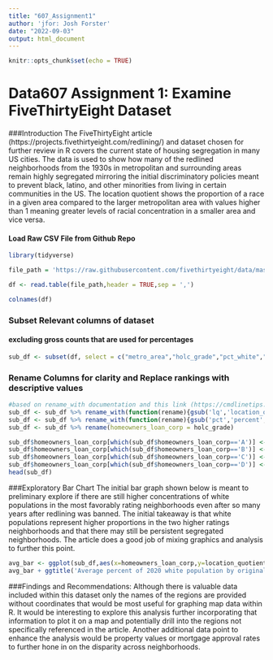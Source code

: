 ```yaml
---
title: "607_Assignment1"
author: 'jfor: Josh Forster'
date: "2022-09-03"
output: html_document
---
```


```r
knitr::opts_chunk$set(echo = TRUE)
```
# Data607 Assignment 1: Examine FiveThirtyEight Dataset

###Introduction
The FiveThirtyEight article (https://projects.fivethirtyeight.com/redlining/) and dataset chosen for further review in R covers the current state of housing segregation in many US cities. The data is used to show how many of the redlined neighborhoods from the 1930s in metropolitan and surrounding areas remain highly segregated mirroring the initial discriminatory policies meant to prevent black, latino, and other minorities from living in certain communities in the US. The location quotient shows the proportion of a race in a given area compared to the larger metropolitan area with values higher than 1 meaning greater levels of racial concentration in a smaller area and vice versa.

#### Load Raw CSV File from Github Repo
```r
library(tidyverse)

file_path = 'https://raw.githubusercontent.com/fivethirtyeight/data/master/redlining/metro-grades.csv'

df <- read.table(file_path,header = TRUE,sep = ',')

colnames(df)

```

### Subset Relevant columns of dataset
#### excluding gross counts that are used for percentages
```r
sub_df <- subset(df, select = c("metro_area","holc_grade","pct_white","pct_black","pct_hisp","pct_asian","pct_other"      ,"lq_white","lq_black","lq_hisp","lq_asian","lq_other"))

```

### Rename Columns for clarity and Replace rankings with descriptive values
```r
#based on rename_with documentation and this link (https://cmdlinetips.com/2022/03/how-to-replace-multiple-column-names-of-a-dataframe-with-tidyverse/)
sub_df <- sub_df %>% rename_with(function(rename){gsub('lq','location_quotient',rename)})
sub_df <- sub_df %>% rename_with(function(rename){gsub('pct','percent',rename)})
sub_df <- sub_df %>% rename(homeowners_loan_corp = holc_grade)

sub_df$homeowners_loan_corp[which(sub_df$homeowners_loan_corp=='A')] <- "Best"
sub_df$homeowners_loan_corp[which(sub_df$homeowners_loan_corp=='B')] <- "Desirable"
sub_df$homeowners_loan_corp[which(sub_df$homeowners_loan_corp=='C')] <- "Declining"
sub_df$homeowners_loan_corp[which(sub_df$homeowners_loan_corp=='D')] <- "Hazardous"
head(sub_df)
```


###Exploratory Bar Chart
The initial bar graph shown below is meant to preliminary explore if there are still higher concentrations of white populations in the most favorably rating neighborhoods even after so many years after redlining was banned. The initial takeaway is that white populations represent higher proportions in the two higher ratings neighborhoods and that there may still be persistent segregated neighborhoods. The article does a good job of mixing graphics and analysis to further this point.
```r
avg_bar <- ggplot(sub_df,aes(x=homeowners_loan_corp,y=location_quotient_white))+stat_summary(fun = 'mean',geom='bar')
avg_bar + ggtitle('Average percent of 2020 white population by original ranking of neighborhood')+xlab('Original Area Ranking')+ylab('Average Percent of White Residents')
```

###Findings and Recommendations: 
Although there is valuable data included within this dataset only the names of the regions are provided without coordinates that would be most useful for graphing map data within R. It would be interesting to explore this analysis further incorporating that information to plot it on a map and potentially drill into the regions not specifically referenced in the article. Another additional data point to enhance the analysis  would be property values or mortgage approval rates to further hone in on the disparity across neighborhoods.